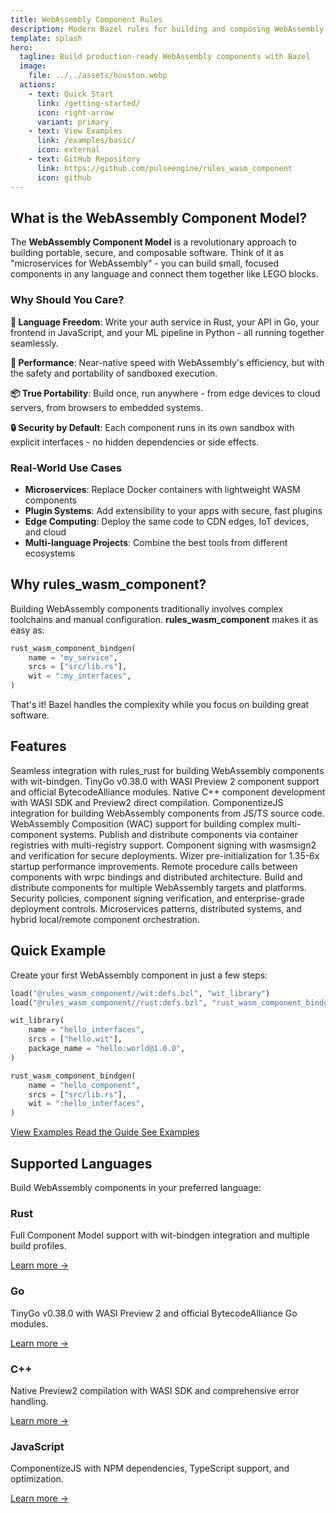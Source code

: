 ```yaml
---
title: WebAssembly Component Rules
description: Modern Bazel rules for building and composing WebAssembly components with multi-language support.
template: splash
hero:
  tagline: Build production-ready WebAssembly components with Bazel
  image:
    file: ../../assets/houston.webp
  actions:
    - text: Quick Start
      link: /getting-started/
      icon: right-arrow
      variant: primary
    - text: View Examples
      link: /examples/basic/
      icon: external
    - text: GitHub Repository
      link: https://github.com/pulseengine/rules_wasm_component
      icon: github
---
```



## What is the WebAssembly Component Model?

The **WebAssembly Component Model** is a revolutionary approach to building portable, secure, and composable software. Think of it as "microservices for WebAssembly" - you can build small, focused components in any language and connect them together like LEGO blocks.

### Why Should You Care?

**🔗 Language Freedom**: Write your auth service in Rust, your API in Go, your frontend in JavaScript, and your ML pipeline in Python - all running together seamlessly.

**🚀 Performance**: Near-native speed with WebAssembly's efficiency, but with the safety and portability of sandboxed execution.

**📦 True Portability**: Build once, run anywhere - from edge devices to cloud servers, from browsers to embedded systems.

**🔒 Security by Default**: Each component runs in its own sandbox with explicit interfaces - no hidden dependencies or side effects.

### Real-World Use Cases

- **Microservices**: Replace Docker containers with lightweight WASM components
- **Plugin Systems**: Add extensibility to your apps with secure, fast plugins
- **Edge Computing**: Deploy the same code to CDN edges, IoT devices, and cloud
- **Multi-language Projects**: Combine the best tools from different ecosystems

## Why rules_wasm_component?

Building WebAssembly components traditionally involves complex toolchains and manual configuration. **rules_wasm_component** makes it as easy as:

```python
rust_wasm_component_bindgen(
    name = "my_service",
    srcs = ["src/lib.rs"],
    wit = ":my_interfaces",
)
```

That's it! Bazel handles the complexity while you focus on building great software.

## Features

<CardGrid stagger>
	<Card title="Rust Integration" icon="seti:rust">
		Seamless integration with rules_rust for building WebAssembly components with wit-bindgen.
	</Card>
	<Card title="Go Support" icon="seti:go">
		TinyGo v0.38.0 with WASI Preview 2 component support and official BytecodeAlliance modules.
	</Card>
	<Card title="C++ Components" icon="seti:cpp">
		Native C++ component development with WASI SDK and Preview2 direct compilation.
	</Card>
	<Card title="JavaScript/TypeScript" icon="seti:javascript">
		ComponentizeJS integration for building WebAssembly components from JS/TS source code.
	</Card>
	<Card title="WAC Composition" icon="puzzle">
		WebAssembly Composition (WAC) support for building complex multi-component systems.
	</Card>
	<Card title="OCI Publishing" icon="docker">
		Publish and distribute components via container registries with multi-registry support.
	</Card>
	<Card title="Digital Signing" icon="lock">
		Component signing with wasmsign2 and verification for secure deployments.
	</Card>
	<Card title="Performance" icon="rocket">
		Wizer pre-initialization for 1.35-6x startup performance improvements.
	</Card>
	<Card title="WRPC Integration" icon="connection">
		Remote procedure calls between components with wrpc bindings and distributed architecture.
	</Card>
	<Card title="Multi-Architecture" icon="globe">
		Build and distribute components for multiple WebAssembly targets and platforms.
	</Card>
	<Card title="Enterprise Security" icon="shield">
		Security policies, component signing verification, and enterprise-grade deployment controls.
	</Card>
	<Card title="Advanced Composition" icon="workflow">
		Microservices patterns, distributed systems, and hybrid local/remote component orchestration.
	</Card>
</CardGrid>

## Quick Example

Create your first WebAssembly component in just a few steps:

```python title="BUILD.bazel"
load("@rules_wasm_component//wit:defs.bzl", "wit_library")
load("@rules_wasm_component//rust:defs.bzl", "rust_wasm_component_bindgen")

wit_library(
    name = "hello_interfaces",
    srcs = ["hello.wit"],
    package_name = "hello:world@1.0.0",
)

rust_wasm_component_bindgen(
    name = "hello_component",
    srcs = ["src/lib.rs"],
    wit = ":hello_interfaces",
)
```

<div class="demo-buttons">
  <a href="https://github.com/pulseengine/rules_wasm_component/tree/main/examples/basic" class="demo-button">
    View Examples
  </a>
  <a href="/getting-started/" class="demo-button">
    Read the Guide
  </a>
  <a href="/examples/" class="demo-button">
    See Examples
  </a>
</div>

## Supported Languages

Build WebAssembly components in your preferred language:

<div class="feature-grid">
  <div class="feature-card">
    <h3>Rust</h3>
    <p>Full Component Model support with wit-bindgen integration and multiple build profiles.</p>
    <a href="/languages/rust/">Learn more →</a>
  </div>
  <div class="feature-card">
    <h3>Go</h3>
    <p>TinyGo v0.38.0 with WASI Preview 2 and official BytecodeAlliance Go modules.</p>
    <a href="/languages/go/">Learn more →</a>
  </div>
  <div class="feature-card">
    <h3>C++</h3>
    <p>Native Preview2 compilation with WASI SDK and comprehensive error handling.</p>
    <a href="/languages/cpp/">Learn more →</a>
  </div>
  <div class="feature-card">
    <h3>JavaScript</h3>
    <p>ComponentizeJS with NPM dependencies, TypeScript support, and optimization.</p>
    <a href="/languages/javascript/">Learn more →</a>
  </div>
</div>
